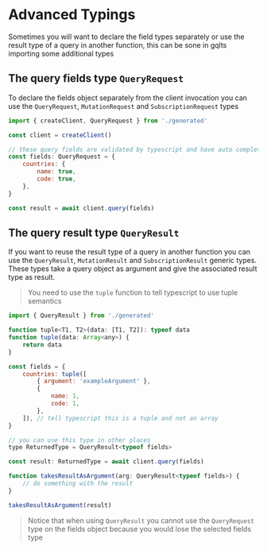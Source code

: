 # Advanced Typings

Sometimes you will want to declare the field types separately or use the result type of a query in another function, this can be sone in gqlts importing some additional types

## The query fields type `QueryRequest`

To declare the fields object separately from the client invocation you can use the `QueryRequest`, `MutationRequest` and `SubscriptionRequest` types

```jsx
import { createClient, QueryRequest } from './generated'

const client = createClient()

// these query fields are validated by typescript and have auto completion
const fields: QueryRequest = {
    countries: {
        name: true,
        code: true,
    },
}

const result = await client.query(fields)
```

## The query result type `QueryResult`

If you want to reuse the result type of a query in another function you can use the `QueryResult`, `MutationResult` and `SubscriptionResult` generic types.
These types take a query object as argument and give the associated result type as result.

> You need to use the `tuple` function to tell typescript to use tuple semantics

```jsx
import { QueryResult } from './generated'

function tuple<T1, T2>(data: [T1, T2]): typeof data
function tuple(data: Array<any>) {
    return data
}

const fields = {
    countries: tuple([
        { argument: 'exampleArgument' },
        {
            name: 1,
            code: 1,
        },
    ]), // tell typescript this is a tuple and not an array
}

// you can use this type in other places
type ReturnedType = QueryResult<typeof fields>

const result: ReturnedType = await client.query(fields)

function takesResultAsArgument(arg: QueryResult<typeof fields>) {
    // do something with the result
}

takesResultAsArgument(result)
```

> Notice that when using `QueryResult` you cannot use the `QueryRequest` type on the fields object because you would lose the selected fields type
